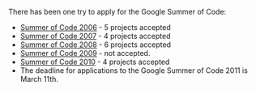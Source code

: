 There has been one try to apply for the Google Summer of Code:

* [[Summer of Code 2006]] - 5 projects accepted
* [[Summer of Code 2007]] - 4 projects accepted
* [[Summer of Code 2008]] - 6 projects accepted
* [[Summer of Code 2009]] - not accepted.
* [[Summer of Code 2010]] - 4 projects accepted
* The deadline for applications to the Google Summer of Code 2011 is March 11th.
